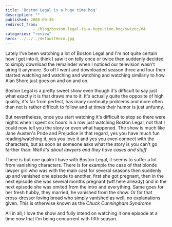 ```yaml
---
title: 'Boston Legal is a huge time hog'
description: ""
published: 2008-09-30
redirect_from: 
            - /blog/boston-legal-is-a-huge-time-hog/swizec/64
categories: "review"
hero: ../../../defaultHero.jpg
---
```

Lately I&#x27;ve been watching a lot of Boston Legal and I&#x27;m not quite certain how I got into it, think I saw it on telly once or twice then suddenly decided to simply download the remainder when I noticed our television wasn&#x27;t airing it anymore. So off I went and downloaded season three and four then started watching and watching and watching and watching similarly to how Alan Shore just goes on and on and on.

Boston Legal is a pretty sweet show even though it&#x27;s difficult to say just what exactly it is that draws me to it. It&#x27;s actually quite the opposite of high quality, it&#x27;s far from perfect, has many continuity problems and more often than not is rather difficult to follow and at times their humor is just unfunny.

But nevertheless, once you start watching it&#x27;s difficult to stop so there were nights when I spent six hours in a row just watching Boston Legal, not that I could now tell you the story or even what happened. The show is much like Jane Austen&#x27;s Pride and Prejudice in that regard, yes you have much fun reading/watching it, yes you love it and yes you even connect with the characters, but as soon as someone asks what the story is you can&#x27;t go farther than: _Well it&#x27;s about lawyers and they have cases and stuff_

There is but one qualm I have with Boston Legal, it seems to suffer a lot from vanishing characters. There is for example the case of that blonde lawyer girl who was with the main cast for several seasons then suddenly up and vanished one episode to another, first she got pregnant, then in the next episode she was several months pregnant (wtf here already) and in the next episode she was omited from the intro and everything. Same goes for her fresh hubby, they married, he vanished from the show. Or for that cross-dresser loving broad who simply vanished as well, no explanations given. This is otherwise known as the _Chuck Cunningham Syndrome_

All in all, I love the show and fully intend on watching it one episode at a time now that I&#x27;m being concurrent with fifth season.
